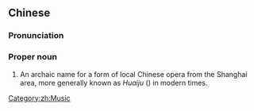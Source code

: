 {{also|江淮戏}}
==Chinese==
{{zh-forms|s=江淮戏|type=21}}

===Pronunciation===
{{zh-pron
|m=Jiānghuáixì
|cat=pn
}}

===Proper noun===
{{zh-proper noun}}

# An archaic name for a form of local Chinese opera from the Shanghai area, more generally known as ''Huaiju'' ({{zh-l|淮劇}}) in modern times.

{{attention|zh}}

[[Category:zh:Music]]